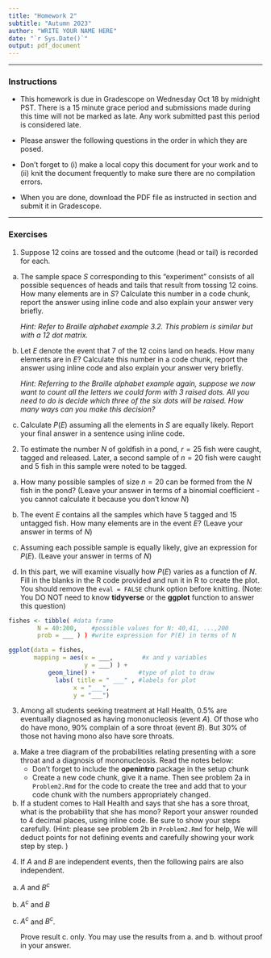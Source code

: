 ```yaml
---
title: "Homework 2"
subtitle: "Autumn 2023"
author: "WRITE YOUR NAME HERE"
date: "`r Sys.Date()`"
output: pdf_document
---
```


* * * 

### Instructions

- This homework is due in Gradescope on Wednesday Oct 18 by midnight PST. There is a 15 minute grace period and submissions made during this time will not be marked as late. Any work submitted past this period is considered late.  

- Please answer the following questions in the order in which they are posed. 

- Don't forget to (i) make a local copy this document for your work and to (ii) knit the document frequently to make sure there are no compilation errors. 

- When you are done, download the PDF file as instructed in section and submit it in Gradescope. 

* * *


### Exercises 


1. Suppose 12 coins are tossed and the outcome (head or tail) is recorded for each.  
   
a. The sample space $S$ corresponding to this "experiment" consists of all possible sequences of heads and tails that result from tossing 12 coins. How many elements are in $S$? Calculate this number in a code chunk, report the answer using inline code and also explain your answer very briefly.

    *Hint: Refer to Braille alphabet example 3.2. This problem is similar but with a 12 dot matrix.*
   
b. Let $E$ denote the event that 7 of the 12 coins land on heads. How many elements are in $E$? Calculate this number in a code chunk, report the answer using inline code and also explain your answer very briefly. 
    
    *Hint: Referring to the Braille alphabet example again, suppose we now want to count all the letters we could form with 3 raised dots. All you need to do is decide which three of the six dots will be raised. How many ways can you make this decision?*
   
c. Calculate $P(E)$ assuming all the elements in $S$ are equally likely. Report your final answer in a sentence using inline code.
   
   
2. To estimate the number $N$ of goldfish in a pond, $r=25$ fish were caught, tagged and released. Later, a second sample of $n=20$ fish were caught and 5 fish in this sample were noted to be tagged.  
 
a.  How many possible samples of size $n=20$ can be formed from the $N$ fish in the pond?  (Leave your answer in terms of a binomial coefficient - you cannot calculate it because you don't know $N$)
    
b. The event $E$ contains all the samples which have 5 tagged and 15 untagged fish. How many elements are in the event $E$? (Leave your answer in terms of $N$)
   
c. Assuming each possible sample is equally likely, give an expression for $P(E)$. (Leave your answer in terms of $N$)

d.  In this part, we will examine visually how $P(E)$ varies as a function of $N$.  Fill in the blanks in the R code provided and run it in R to create the plot. You should remove the `eval = FALSE` chunk option before knitting.   (Note: You DO NOT need to know **tidyverse** or the **ggplot** function to answer this question)


```r

fishes <- tibble( #data frame
        N = 40:200,    #possible values for N: 40,41, ...,200
        prob = ___ ) ) #write expression for P(E) in terms of N

ggplot(data = fishes,             
       mapping = aes(x = ___,        #x and y variables
                     y = ___) ) +
           geom_line() +            #type of plot to draw
             labs( title = " ___" , #labels for plot
                  x = "___", 
                  y = "___")
```
 
    
3. Among all students seeking treatment at Hall Health, 0.5% are eventually diagnosed as having mononucleosis (event $A$). Of those who do have mono, 90% complain of a sore throat (event $B$). But 30% of those not having mono also have sore throats. 

a. Make a tree diagram of the probabilities relating presenting with a sore throat and a diagnosis of mononucleosis. Read the notes below:
   - Don't forget to include the **openintro** package in the setup chunk
   - Create a new code chunk, give it a name. Then see problem 2a in `Problem2.Rmd` for the code to create the tree and add that to your code chunk with the numbers appropriately changed.

    
b. If a student comes to Hall Health and says that she has a sore throat, what is the probability that she has mono? Report your answer rounded to 4 decimal places, using inline code. Be sure to show your steps carefully.  (Hint: please see problem 2b in `Problem2.Rmd` for help, We will deduct points for not defining events and carefully showing your work step by step. )

4. If $A$ and $B$ are independent events, then the following pairs are also independent. 

a. $A$ and $B^c$

b. $A^c$ and $B$

c. $A^c$ and $B^c$.

   Prove result c. only. You may use the results from a. and b. without proof in your answer.
